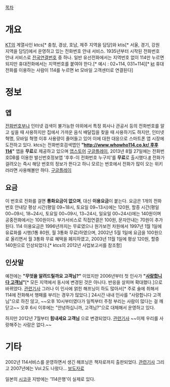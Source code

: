 [[목차]]
= 개요 =
[[KT]]의 계열사인 ktcs[* 충청, 경상, 호남, 제주 지역을 담당]와 ktis[* 서울, 경기, 강원 지역을 담당]에서 운영하고 있는 전화번호 안내 서비스. 1935년부터 시작된 전화번호 안내 서비스로 [[전국연결번호]] 중 하나. 일반 유선전화에서는 지역번호 없이 114만 누르면 되지만 휴대전화에서는 지역번호를 붙여야 한다.[* 예시 : 02+114, 031+114][* [[kt]] 휴대전화를 이용하는 사람이 114를 누르면 kt 모바일 고객센터로 연결된다]

= 정보 =
== 앱 ==
[[전화번호부]]나 인터넷 검색이 불가능한 야외에서 특정 회사나 관공서 등의 전화번호를 알고 싶을 때 사용하지만 집에서 가까운 음식 배달집을 찾을 때 사용하기도 하지만, 인터넷 혁명, 모바일 혁명 이후 사용량이 줄어들고 있어 이에 대한 대응으로 스마트폰 앱 시장에 도전하고 있다. ktcs는 전화번호검색앱인 '''"[[http://www.whowho114.co.kr/ 후후114]]"''' 앱을 '''무료'''로 제공하고 있으며 [https://itunes.apple.com/kr/app/seumateu114-jeonhwabeonhoannae/id438952248?mt=8 앱스토어] [https://play.google.com/store/apps/details?id=kt.smart 구글플레이], 2013년 8월 27일에는 전화번호DB를 이용한 발신번호정보앱 '후후-이 전화번호 누구지'를 '''무료'''로 출시했다.[http://news1.kr/articles/1296048 #] 전화가 걸려오는 즉시 해당 번호의 정보가 뜬다고 하니 모르는 번호에서 전화가 많이 오는 위키러라면 사용해볼만 하다. [https://play.google.com/store/apps/details?id=com.ktcs.whowho 구글플레이]

== 요금 ==
이 번호로 전화를 걸면 '''통화요금이 없으며''', 대신 '''이용요금'''이 붙는다. 요금은 1개의 전화번호 안내당 평상 시간(평일 09~18시, 토요일 09~13시)에는 120원, 할증 시간(평일 00~09시, 18~24시, 토요일 00~09시, 13~24시, 일요일 00~24시)에는 140원이며 공중전화에서는 100원이다. 부가서비스로 직접연결은 100원, 문자안내는 70원이 추가된다.
114 이용요금은 1996년까지는 무료였으나 원가보전 차원에서 1997년 1월 1일에 유료화를 시행(1통 80원, 월 3통화 무료)하였으며, 2002년 5월 1일에 요금을 100원으로 올리면서 월 3통화 무료 혜택을 폐지하였고, 2003년 11월 1일에 평상 120원, 할증 140원으로 인상되었다.[* ktcs의 2012년 사업보고서를 참조함]

== 인삿말 ==
예전에는 '''"무엇을 알려드릴까요 고객님?"''' 이었지만 2006년부터 첫 인사가 '''"[[사랑합니다 고객님]]"'''[* 모든 지역에서 동시에 변경된 것은 아니다. 반응을 살피며 확대했다.]으로 바뀌었다. [http://www.hani.co.kr/arti/economy/economy21/143145.html 관련기사] 그러나 이 인사에 얽힌 해프닝이 하도 많아서[* 주로 술에 취해서 114에 전화해서 행패를 부리는 경우가 많았다.] 24시간 내내 인사를 "사랑합니다 고객님"으로 하진 않고, ~~오후 10시부터였다가 일찍부터 주정 부리는 사람이 많다는 걸 깨닫고~~ 오후 6시 이후에는 "안녕하십니까, 고객님?"으로 대체해서 운영하고 있다.

하지만 2012년 7월부터 '''힘내세요 고객님''' 으로 변경되었다. [http://economy.hankooki.com/lpage/society/201207/e20120703103128117920.htm 관련기사] ~~이제 우리를 사랑해주는 사람은 없다.~~

= 기타 =
2002년 114서비스를 운영하면서 생긴 해프닝은 책자로까지 출판되었다. [http://www.jjan.kr/news/articleView.html?idxno=73992 관련기사] 그리고 2007년에는 Vol.2도 나왔다... [http://m.ktcs.co.kr/ktcs/bbs/board.php?bo_table=news&wr_id=14&sfl=&stx=&sst=wr_datetime&sod=asc&sop=and&page=1 보도자료]

일본의 [[시코쿠]] 지방에는 '114은행'이 실제로 있다.

